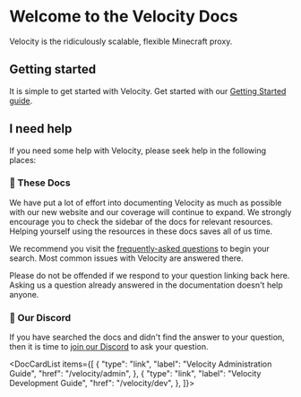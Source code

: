 
# Welcome to the Velocity Docs

Velocity is the ridiculously scalable, flexible Minecraft proxy.

## Getting started

It is simple to get started with Velocity. Get started with our
[Getting Started guide](admin/getting-started/README.md).

## I need help

If you need some help with Velocity, please seek help in the following places:

### 📖 These Docs

We have put a lot of effort into documenting Velocity as much as possible with our new website and
our coverage will continue to expand. We strongly encourage you to check the sidebar of the docs for
relevant resources. Helping yourself using the resources in these docs saves all of us time.

We recommend you visit the [frequently-asked questions](admin/getting-started/faq.md) to begin your
search. Most common issues with Velocity are answered there.

Please do not be offended if we respond to your question linking back here. Asking us a question
already answered in the documentation doesn't help anyone.

### 💬 Our Discord

If you have searched the docs and didn't find the answer to your question, then it is time to
[join our Discord](https://discord.gg/papermc) to ask your question.

<DocCardList items={[
  {
    "type": "link",
    "label": "Velocity Administration Guide",
    "href": "/velocity/admin",
  },
  {
    "type": "link",
    "label": "Velocity Development Guide",
    "href": "/velocity/dev",
  },
]}></DocCardList>
